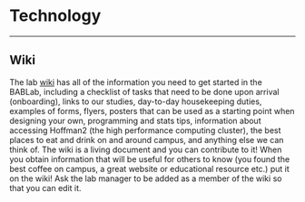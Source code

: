 # Technology

----------

## Wiki

The lab [wiki](https://bab-lab.github.io/bablab/) has all of the information you need to get started in the BABLab, including a checklist of tasks that need to be done upon arrival (onboarding), links to our studies, day-to-day housekeeping duties, examples of forms, flyers, posters that can be used as a starting point when designing your own, programming and stats tips, information about accessing Hoffman2 (the high performance computing cluster), the best places to eat and drink on and around campus, and anything else we can think of. The wiki is a living document and you can contribute to it! When you obtain information that will be useful for others to know (you found the best coffee on campus, a great website or educational resource etc.) put it on the wiki! Ask the lab manager to be added as a member of the wiki so that you can edit it.
 
